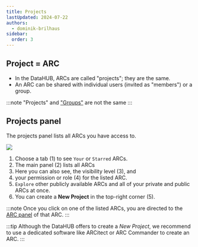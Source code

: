 ```yaml
---
title: Projects
lastUpdated: 2024-07-22
authors:
  - dominik-brilhaus
sidebar:
  order: 3
---
```



## Project = ARC

- In the DataHUB, ARCs are called "projects"; they are the same.
- An ARC can be shared with individual users (invited as "members") or a group.

:::note
"Projects" and ["Groups"](/nfdi4plants.knowledgebase/datahub/working-together/datahub-groups) are not the same
:::

## Projects panel

The projects panel lists all ARCs you have access to.

![](@images/datahub/datahub-projects-panel.drawio.png)

<Steps>

1. Choose a tab (1) to see `Your` or `Starred` ARCs.
2. The main panel (2) lists all ARCs
3. Here you can also see, the visibility level (3), and
4. your permission or role (4) for the listed ARC.
5. `Explore` other publicly available ARCs and all of your private and public ARCs at once.
6. You can create a **New Project** in the top-right corner (5).

</Steps>

:::note
Once you click on one of the listed ARCs, you are directed to the [ARC panel](/nfdi4plants.knowledgebase/datahub/navigation-settings/datahub-arc-panel) of that ARC.
:::

:::tip
Although the DataHUB offers to create a *New Project*, we recommend to use a dedicated software like ARCitect or ARC Commander to create an ARC.
:::
